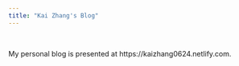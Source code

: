 ---
title: "Kai Zhang's Blog"
---

<br>

My personal blog is presented at https://kaizhang0624.netlify.com.